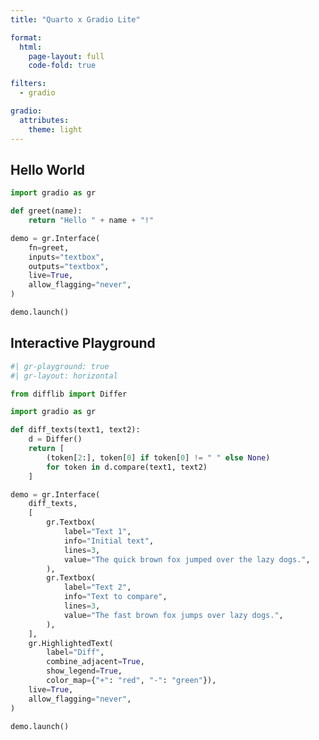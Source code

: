 ```yaml
---
title: "Quarto x Gradio Lite"

format:
  html:
    page-layout: full
    code-fold: true

filters:
  - gradio

gradio:
  attributes:
    theme: light
---
```


## Hello World

```python
import gradio as gr

def greet(name):
    return "Hello " + name + "!"

demo = gr.Interface(
    fn=greet, 
    inputs="textbox", 
    outputs="textbox", 
    live=True,
    allow_flagging="never",
)

demo.launch()
```

## Interactive Playground

```python
#| gr-playground: true
#| gr-layout: horizontal

from difflib import Differ

import gradio as gr

def diff_texts(text1, text2):
    d = Differ()
    return [
        (token[2:], token[0] if token[0] != " " else None)
        for token in d.compare(text1, text2)
    ]

demo = gr.Interface(
    diff_texts,
    [
        gr.Textbox(
            label="Text 1",
            info="Initial text",
            lines=3,
            value="The quick brown fox jumped over the lazy dogs.",
        ),
        gr.Textbox(
            label="Text 2",
            info="Text to compare",
            lines=3,
            value="The fast brown fox jumps over lazy dogs.",
        ),
    ],
    gr.HighlightedText(
        label="Diff",
        combine_adjacent=True,
        show_legend=True,
        color_map={"+": "red", "-": "green"}),
    live=True,
    allow_flagging="never",
)

demo.launch()
```